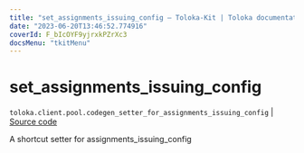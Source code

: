 ```yaml
---
title: "set_assignments_issuing_config — Toloka-Kit | Toloka documentation"
date: "2023-06-20T13:46:52.774916"
coverId: F_bIcOYF9yjrxkPZrXc3
docsMenu: "tkitMenu"
---
```


# set_assignments_issuing_config

`toloka.client.pool.codegen_setter_for_assignments_issuing_config` | [Source code](https://github.com/Toloka/toloka-kit/blob/v1.2.0/src/client/pool/__init__.py#L0)

A shortcut setter for assignments_issuing_config
